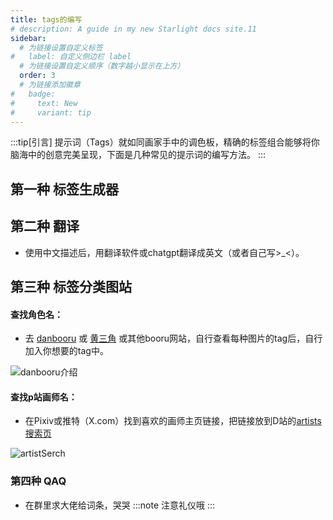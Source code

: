 ```yaml
---
title: tags的编写
# description: A guide in my new Starlight docs site.11
sidebar:
  # 为链接设置自定义标签
#   label: 自定义侧边栏 label
  # 为链接设置自定义顺序（数字越小显示在上方）
  order: 3
  # 为链接添加徽章
#   badge:
#     text: New
#     variant: tip
---
```


:::tip[引言]
提示词（Tags）就如同画家手中的调色板，精确的标签组合能够将你脑海中的创意完美呈现，下面是几种常见的提示词的编写方法。
:::

## 第一种 标签生成器

<LinkCard
  title="⭐tags生成器"
  description="宝宝巴士也会用的标签选择器"
  href="https://tag-select.nai4.top/"
/>

<LinkCard
  title="tags生成器（镜像站）"
  description="宝宝巴士也会用的标签选择器（镜像站）"
  href="https://nai4-tag-select.pages.dev/"
/>

<LinkCard
  title="NovelAi(NAIFU)"
  description="最后更新时间2024年3月"
  href="https://novelai.netlify.app/"
/>

<LinkCard
  title="NovelAiTag 标签超市"
  description="最后更新时间2022年"
  href="https://thereisnospon.github.io/NovelAiTag/"
/>

<LinkCard
  title="Danbooru 标签超市"
  description="最后更新时间也是2022年"
  href="https://tags.novelai.dev/"
/>


## 第二种 翻译
- 使用中文描述后，用翻译软件或chatgpt翻译成英文（或者自己写>_\<）。

## 第三种 标签分类图站
#### 查找角色名：
- 去 [danbooru](https://danbooru.donmai.us/) 或 [黄三角](https://chan.sankakucomplex.com) 或其他booru网站，自行查看每种图片的tag后，自行加入你想要的tag中。

![danbooru介绍](../../../assets/教程中图片/danbooru.png)

#### 查找p站画师名：
-  在Pixiv或推特（X.com）找到喜欢的画师主页链接，把链接放到D站的[artists搜索页](https://safebooru.donmai.us/artists?page=1)

![artistSerch](../../../assets/教程中图片/danbooruArtist.png)

### 第四种 QAQ
- 在群里求大佬给词条，哭哭
:::note
注意礼仪哦
:::